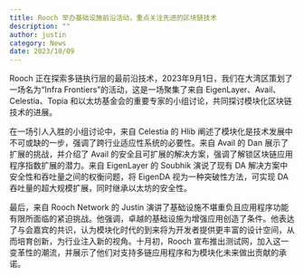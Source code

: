 ```yaml
---
title: Rooch 举办基础设施前沿活动，重点关注先进的区块链技术
description: ""
author: justin
category: News
date: 2023/10/09
---
```



<PostHeader />

Rooch 正在探索多链执行层的最前沿技术，2023年9月1日，我们在大湾区策划了一场名为“Infra Frontiers”的活动，这是一场聚集了来自 EigenLayer、Avail、Celestia、Topia 和以太坊基金会的重要专家的小组讨论，共同探讨模块化区块链技术的进展。

在一场引人入胜的小组讨论中，来自 Celestia 的 Hlib 阐述了模块化是技术发展中不可或缺的一步，强调了跨行业适应性系统的必要性。来自 Avail 的 Dan 展示了扩展的挑战，并介绍了 Avail 的安全且可扩展的解决方案，强调了解锁区块链应用程序指数扩展的潜力。来自 EigenLayer 的 Soubhik 演说了现有 DA 解决方案中安全性和吞吐量之间的权衡问题，将 EigenDA 视为一种突破性方法，可实现 DA 吞吐量的超大规模扩展，同时继承以太坊的安全性。

最后，来自 Rooch Network 的 Justin 演讲了基础设施不堪重负且应用程序功能有限所面临的紧迫挑战。他强调，卓越的基础设施为增强应用创造了条件。他表达了与会嘉宾的共识，认为模块化时代的到来将为开发者提供更丰富的设计空间，从而培育创新，为行业注入新的视角。十月初，Rooch 宣布推出测试网，加入这一变革性的潮流，并展示了他们对支持多链应用程序和为模块化未来做出贡献的承诺。
